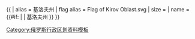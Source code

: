 {{ {{{1<noinclude>|country showdata</noinclude>}}}
| alias = 基洛夫州
| flag alias = Flag of Kirov Oblast.svg
| size = {{{size|}}}
| name = {{#if: {{{name|}}} | {{{name|}}} | 基洛夫州 }}
}}<noinclude>
[[Category:俄罗斯行政区划资料模板]]
</noinclude>